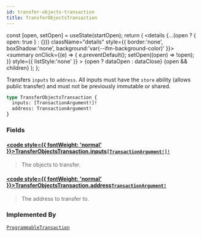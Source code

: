 ```yaml
---
id: transfer-objects-transaction
title: TransferObjectsTransaction
---
```









  const [open, setOpen] = useState(startOpen);
  return (
    <details {...(open ? { open: true } : {})} className="details" style={{ border:'none', boxShadow:'none', background:'var(--ifm-background-color)' }}>
      <summary
        onClick={(e) => {
          e.preventDefault();
          setOpen((open) => !open);
        }}
        style={{ listStyle:'none' }}
      >
      {open ? dataOpen : dataClose}
      </summary>
      {open && children}
    </details>
  );
};








Transfers `inputs` to `address`. All inputs must have the `store` ability
(allows public transfer) and must not be previously immutable or shared.


```graphql
type TransferObjectsTransaction {
  inputs: [TransactionArgument!]!
  address: TransactionArgument!
}
```




### Fields

#### [<code style={{ fontWeight: 'normal' }}>TransferObjectsTransaction.<b>inputs</b></code>](#)<Bullet />[`[TransactionArgument!]!`](/references/iota-api/iota-graphql/reference/types/unions/transaction-argument) <Badge class="badge badge--secondary" text="non-null"/> <Badge class="badge badge--secondary" text="union"/> 
> 
> 
> The objects to transfer.
> 

#### [<code style={{ fontWeight: 'normal' }}>TransferObjectsTransaction.<b>address</b></code>](#)<Bullet />[`TransactionArgument!`](/references/iota-api/iota-graphql/reference/types/unions/transaction-argument) <Badge class="badge badge--secondary" text="non-null"/> <Badge class="badge badge--secondary" text="union"/> 
> 
> 
> The address to transfer to.
> 





### Implemented By

[`ProgrammableTransaction`](/references/iota-api/iota-graphql/reference/types/unions/programmable-transaction)  <Badge class="badge badge--secondary" text="union"/>

